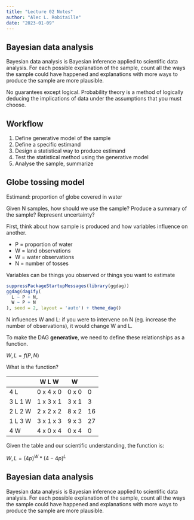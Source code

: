 ```yaml
---
title: "Lecture 02 Notes"
author: "Alec L. Robitaille"
date: "2023-01-09"
---
```


## Bayesian data analysis

Bayesian data analysis is Bayesian inference applied to scientific data
analysis. For each possible explanation of the sample, count all the ways the
sample could have happened and explanations with more ways to produce the sample
are more plausible.

No guarantees except logical. Probability theory is a  method
of logically deducing the implications of data under the assumptions
that you must choose. 



## Workflow

1. Define generative model of the sample
1. Define a specific estimand
1. Design a statistical way to produce estimand
1. Test the statistical method using the generative model
1. Analyse the sample, summarize


## Globe tossing model

Estimand: proportion of globe covered in water

Given N samples, how should we use the sample? Produce a summary of the sample?
Represent uncertainty?


First, think about how sample is produced and how variables influence on
another.


- P = proportion of water
- W = land observations
- W = water observations
- N = number of tosses

::: {.callout-note}
Variables can be things you observed or things you want to estimate
:::


```r
suppressPackageStartupMessages(library(ggdag))
ggdag(dagify(
  L ~ P + N,
  W ~ P + N
), seed = 2, layout = 'auto') + theme_dag()
```


N influences W and L: if you were to intervene on N (eg. increase the number of
observations), it would change W and L.


To make the DAG **generative**, we need to define these relationships as a function. 

$W, L = f (P, N)$

What is the function?

|         | W L W      | W     |    |
|---------|------------|-------|----|
| 4 L     | 0 x 4 x 0  | 0 x 0 | 0  |
| 3 L 1 W | 1 x 3 x 1  | 3 x 1 | 3  |
| 2 L 2 W | 2 x 2 x 2  | 8 x 2 | 16 |
| 1 L 3 W | 3 x 1 x 3  | 9 x 3 | 27 |
| 4 W     | 4 x 0 x 4  | 0 x 4 | 0  |


Given the table and our scientific understanding, the function is:

$W, L = (4p) ^ {W} *  (4-4p) ^ {L}$

## Bayesian data analysis

Bayesian data analysis is Bayesian inference applied to scientific data
analysis. For each possible explanation of the sample, count all the ways the
sample could have happened and explanations with more ways to produce the sample
are more plausible.
